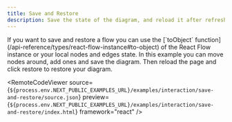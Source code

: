 ```yaml
---
title: Save and Restore
description: Save the state of the diagram, and reload it after refreshing the page
---
```



<ExampleLayout>
If you want to save and restore a flow you can use the [`toObject` function](/api-reference/types/react-flow-instance#to-object) of the React Flow instance or your local nodes and edges state.
In this example you can move nodes around, add ones and save the diagram. Then reload the page and click restore to restore your diagram.

<RemoteCodeViewer
  source={`${process.env.NEXT_PUBLIC_EXAMPLES_URL}/examples/interaction/save-and-restore/source.json`}
  preview={`${process.env.NEXT_PUBLIC_EXAMPLES_URL}/examples/interaction/save-and-restore/index.html`}
  framework="react"
/>

</ExampleLayout>

